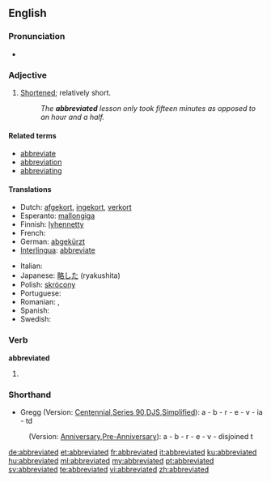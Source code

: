 ==English==

===Pronunciation===
* {{a|RP}} {{IPA|/əˈbriːvieɪtɪd/}}

===Adjective===
{{en-adj}}

# [[shorten|Shortened]]; relatively short.
#: ''The '''abbreviated''' lesson only took fifteen minutes as opposed to an hour and a half.''

====Related terms====
* [[abbreviate]]
* [[abbreviation]]
* [[abbreviating]]

====Translations====
{{trans-top|shortened}}
* Dutch: [[afgekort]], [[ingekort]], [[verkort]]
* Esperanto: [[mallongiga]]
* Finnish: [[lyhennetty]]
* French: {{t+|fr|abrégé}}
* German: [[abgekürzt]]
* [[Interlingua]]: [[abbreviate]]
{{trans-mid}}
* Italian: {{t+|it|abbreviato}}
* Japanese: [[略した]] (ryakushita)
* Polish: [[skrócony]]
* Portuguese: {{t-|pt|abreviado}}
* Romanian: {{t|ro|prescurtat|m|n}}, {{t|ro|abreviat|m|n}}
* Spanish: {{t+|es|abreviado}}
* Swedish: {{t|sv|förkortad}}
{{trans-bottom}}

===Verb===
'''abbreviated'''

# {{past of|abbreviate}}

===Shorthand===
* Gregg (Version: [http://en.wikipedia.org/wiki/Gregg_Shorthand#Centennial_Gregg_Shorthand Centennial],[http://en.wikipedia.org/wiki/Gregg_Shorthand#Series_90_Gregg_Shorthand Series 90],[http://en.wikipedia.org/wiki/Gregg_Shorthand#Diamond_Jubilee_Gregg_Shorthand  DJS],[http://en.wikipedia.org/wiki/Gregg_Shorthand#Simplified_Gregg_Shorthand Simplified]): a - b - r - e - v - ia - td
: (Version: [http://en.wikipedia.org/wiki/Gregg_Shorthand#Anniversary_Gregg_Shorthand Anniversary],[http://en.wikipedia.org/wiki/Gregg_Shorthand#Pre-Anniversary_Gregg_Shorthand Pre-Anniversary]): a - b - r - e - v - disjoined t

[[de:abbreviated]]
[[et:abbreviated]]
[[fr:abbreviated]]
[[it:abbreviated]]
[[ku:abbreviated]]
[[hu:abbreviated]]
[[ml:abbreviated]]
[[my:abbreviated]]
[[pt:abbreviated]]
[[sv:abbreviated]]
[[te:abbreviated]]
[[vi:abbreviated]]
[[zh:abbreviated]]